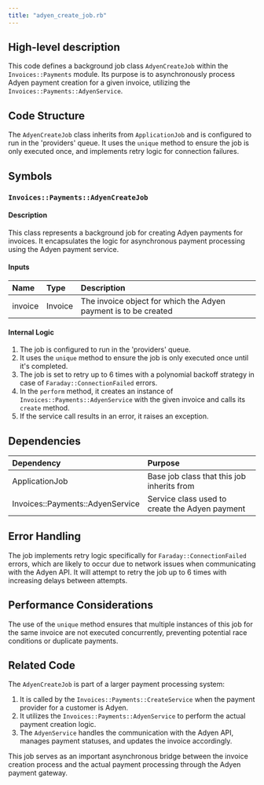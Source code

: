 ```yaml
---
title: "adyen_create_job.rb"
---
```


## High-level description
This code defines a background job class `AdyenCreateJob` within the `Invoices::Payments` module. Its purpose is to asynchronously process Adyen payment creation for a given invoice, utilizing the `Invoices::Payments::AdyenService`.

## Code Structure
The `AdyenCreateJob` class inherits from `ApplicationJob` and is configured to run in the 'providers' queue. It uses the `unique` method to ensure the job is only executed once, and implements retry logic for connection failures.

## Symbols

### `Invoices::Payments::AdyenCreateJob`
#### Description
This class represents a background job for creating Adyen payments for invoices. It encapsulates the logic for asynchronous payment processing using the Adyen payment service.

#### Inputs
| Name | Type | Description |
|:-----|:-----|:------------|
| invoice | Invoice | The invoice object for which the Adyen payment is to be created |

#### Internal Logic
1. The job is configured to run in the 'providers' queue.
2. It uses the `unique` method to ensure the job is only executed once until it's completed.
3. The job is set to retry up to 6 times with a polynomial backoff strategy in case of `Faraday::ConnectionFailed` errors.
4. In the `perform` method, it creates an instance of `Invoices::Payments::AdyenService` with the given invoice and calls its `create` method.
5. If the service call results in an error, it raises an exception.

## Dependencies
| Dependency | Purpose |
|:-----------|:--------|
| ApplicationJob | Base job class that this job inherits from |
| Invoices::Payments::AdyenService | Service class used to create the Adyen payment |

## Error Handling
The job implements retry logic specifically for `Faraday::ConnectionFailed` errors, which are likely to occur due to network issues when communicating with the Adyen API. It will attempt to retry the job up to 6 times with increasing delays between attempts.

## Performance Considerations
The use of the `unique` method ensures that multiple instances of this job for the same invoice are not executed concurrently, preventing potential race conditions or duplicate payments.

## Related Code
The `AdyenCreateJob` is part of a larger payment processing system:

1. It is called by the `Invoices::Payments::CreateService` when the payment provider for a customer is Adyen.
2. It utilizes the `Invoices::Payments::AdyenService` to perform the actual payment creation logic.
3. The `AdyenService` handles the communication with the Adyen API, manages payment statuses, and updates the invoice accordingly.

This job serves as an important asynchronous bridge between the invoice creation process and the actual payment processing through the Adyen payment gateway.